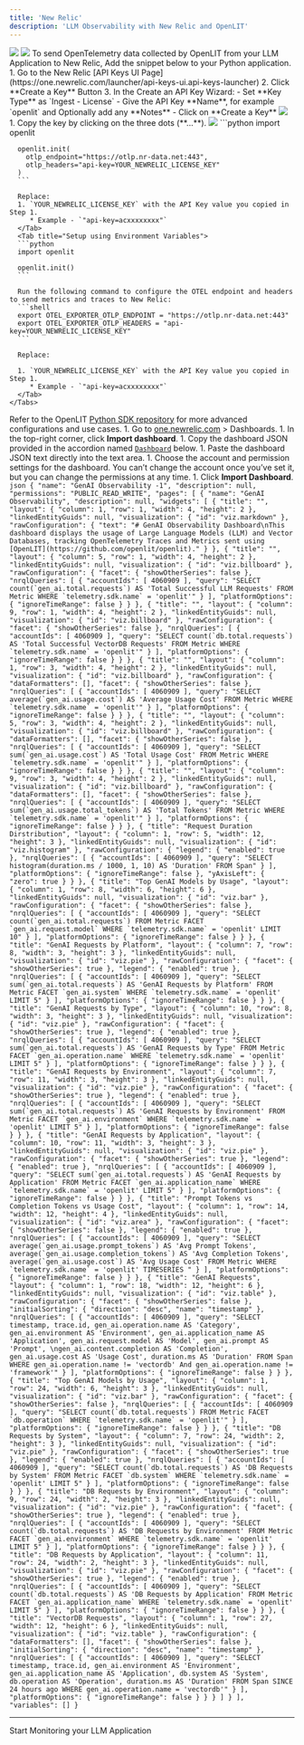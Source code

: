 ```yaml
---
title: 'New Relic'
description: 'LLM Observability with New Relic and OpenLIT'
---
```


<Frame>
  <img src="/images/new-relic-dashboard-1.png" />
  <img src="/images/new-relic-dashboard-2.png" />
</Frame>
To send OpenTelemetry data collected by OpenLIT from your LLM Application to New Relic, Add the snippet below to your Python application.
<Steps>
  <Step title="Get your New Relic Crednetials">
    <Steps>
        1. Go to the New Relic [API Keys UI Page](https://one.newrelic.com/launcher/api-keys-ui.api-keys-launcher)
        2. Click **Create a Key** Button
        3. In the Create an API Key Wizard:
            - Set **Key Type** as `Ingest - License`
            - Give the API Key **Name**, for example `openlit` and Optionally add any **Notes**
            - Click on **Create a Key**
            <Frame>
            <img src="https://mintlify.s3-us-west-1.amazonaws.com/odigos/backends/images/newrelic2.png" />
            </Frame>
        1.  Copy the key by clicking on the three dots (**...**).
            <Frame>
            <img src="https://embrace.io/docs/assets/images/new_relic_api_keys-4f6f5da451f0ade8f68c4dda395c3742.png" />
            </Frame>
    </Steps>
  </Step>
  <Step title="Add the following two lines to your application code:">
    <Tabs>
      <Tab title="Setup using function arguments">
      ```python
      import openlit

      openlit.init(
        otlp_endpoint="https://otlp.nr-data.net:443", 
        otlp_headers="api-key=YOUR_NEWRELIC_LICENSE_KEY"
      )
      ```

      Replace:
      1. `YOUR_NEWRELIC_LICENSE_KEY` with the API Key value you copied in Step 1. 
         * Example - `"api-key=acxxxxxxxx"`
      </Tab>
      <Tab title="Setup using Environment Variables">
      ```python
      import openlit

      openlit.init()
      ```

      Run the following command to configure the OTEL endpoint and headers to send metrics and traces to New Relic:
      ```shell
      export OTEL_EXPORTER_OTLP_ENDPOINT = "https://otlp.nr-data.net:443"
      export OTEL_EXPORTER_OTLP_HEADERS = "api-key=YOUR_NEWRELIC_LICENSE_KEY"
      ```

      Replace:

      1. `YOUR_NEWRELIC_LICENSE_KEY` with the API Key value you copied in Step 1. 
         * Example - `"api-key=acxxxxxxxx"`
      </Tab>
    </Tabs>
  Refer to the OpenLIT [Python SDK repository](https://github.com/openlit/openlit/tree/main/sdk/python) for more advanced configurations and use cases.
  </Step>
  <Step title="Import the pre-built Dashboard">
    1. Go to [one.newrelic.com](https://one.newrelic.com/) > Dashboards.
    1. In the top-right corner, click **Import dashboard**.
    1. Copy the dashboard JSON provided in the accordion named [`Dashboard`](#dashboard) below.
    1. Paste the dashboard JSON text directly into the text area.
    1. Choose the account and permission settings for the dashboard. You can’t change the account once you’ve set it, but you can change the permissions at any time.
    1. Click **Import Dashboard**.
  <Accordion title="Dashboard">
      ```json
      {
        "name": "GenAI Observability -1",
        "description": null,
        "permissions": "PUBLIC_READ_WRITE",
        "pages": [
            {
            "name": "GenAI Observability",
            "description": null,
            "widgets": [
                {
                "title": "",
                "layout": {
                    "column": 1,
                    "row": 1,
                    "width": 4,
                    "height": 2
                },
                "linkedEntityGuids": null,
                "visualization": {
                    "id": "viz.markdown"
                },
                "rawConfiguration": {
                    "text": "# GenAI Observability Dashboard\nThis dashboard displays the usage of Large Language Models (LLM) and Vector Databases, tracking OpenTelemetry Traces and Metrics sent using [OpenLIT](https://github.com/openlit/openlit)."
                }
                },
                {
                "title": "",
                "layout": {
                    "column": 5,
                    "row": 1,
                    "width": 4,
                    "height": 2
                },
                "linkedEntityGuids": null,
                "visualization": {
                    "id": "viz.billboard"
                },
                "rawConfiguration": {
                    "facet": {
                    "showOtherSeries": false
                    },
                    "nrqlQueries": [
                    {
                        "accountIds": [
                        4060909
                        ],
                        "query": "SELECT count(`gen_ai.total.requests`) AS 'Total Successful LLM Requests' FROM Metric WHERE `telemetry.sdk.name` = 'openlit'"
                    }
                    ],
                    "platformOptions": {
                    "ignoreTimeRange": false
                    }
                }
                },
                {
                "title": "",
                "layout": {
                    "column": 9,
                    "row": 1,
                    "width": 4,
                    "height": 2
                },
                "linkedEntityGuids": null,
                "visualization": {
                    "id": "viz.billboard"
                },
                "rawConfiguration": {
                    "facet": {
                    "showOtherSeries": false
                    },
                    "nrqlQueries": [
                    {
                        "accountIds": [
                        4060909
                        ],
                        "query": "SELECT count(`db.total.requests`) AS 'Total Successful VectorDB Requests' FROM Metric WHERE `telemetry.sdk.name` = 'openlit'"
                    }
                    ],
                    "platformOptions": {
                    "ignoreTimeRange": false
                    }
                }
                },
                {
                "title": "",
                "layout": {
                    "column": 1,
                    "row": 3,
                    "width": 4,
                    "height": 2
                },
                "linkedEntityGuids": null,
                "visualization": {
                    "id": "viz.billboard"
                },
                "rawConfiguration": {
                    "dataFormatters": [],
                    "facet": {
                    "showOtherSeries": false
                    },
                    "nrqlQueries": [
                    {
                        "accountIds": [
                        4060909
                        ],
                        "query": "SELECT average(`gen_ai.usage.cost`) AS 'Average Usage Cost' FROM Metric WHERE `telemetry.sdk.name` = 'openlit'"
                    }
                    ],
                    "platformOptions": {
                    "ignoreTimeRange": false
                    }
                }
                },
                {
                "title": "",
                "layout": {
                    "column": 5,
                    "row": 3,
                    "width": 4,
                    "height": 2
                },
                "linkedEntityGuids": null,
                "visualization": {
                    "id": "viz.billboard"
                },
                "rawConfiguration": {
                    "dataFormatters": [],
                    "facet": {
                    "showOtherSeries": false
                    },
                    "nrqlQueries": [
                    {
                        "accountIds": [
                        4060909
                        ],
                        "query": "SELECT sum(`gen_ai.usage.cost`) AS 'Total Usage Cost' FROM Metric WHERE `telemetry.sdk.name` = 'openlit'"
                    }
                    ],
                    "platformOptions": {
                    "ignoreTimeRange": false
                    }
                }
                },
                {
                "title": "",
                "layout": {
                    "column": 9,
                    "row": 3,
                    "width": 4,
                    "height": 2
                },
                "linkedEntityGuids": null,
                "visualization": {
                    "id": "viz.billboard"
                },
                "rawConfiguration": {
                    "dataFormatters": [],
                    "facet": {
                    "showOtherSeries": false
                    },
                    "nrqlQueries": [
                    {
                        "accountIds": [
                        4060909
                        ],
                        "query": "SELECT sum(`gen_ai.usage.total_tokens`) AS 'Total Tokens' FROM Metric WHERE `telemetry.sdk.name` = 'openlit'"
                    }
                    ],
                    "platformOptions": {
                    "ignoreTimeRange": false
                    }
                }
                },
                {
                "title": "Request Duration Dirstribution",
                "layout": {
                    "column": 1,
                    "row": 5,
                    "width": 12,
                    "height": 3
                },
                "linkedEntityGuids": null,
                "visualization": {
                    "id": "viz.histogram"
                },
                "rawConfiguration": {
                    "legend": {
                    "enabled": true
                    },
                    "nrqlQueries": [
                    {
                        "accountIds": [
                        4060909
                        ],
                        "query": "SELECT histogram(duration.ms / 1000, 1, 10) AS 'Duration' FROM Span"
                    }
                    ],
                    "platformOptions": {
                    "ignoreTimeRange": false
                    },
                    "yAxisLeft": {
                    "zero": true
                    }
                }
                },
                {
                "title": "Top GenAI Models by Usage",
                "layout": {
                    "column": 1,
                    "row": 8,
                    "width": 6,
                    "height": 6
                },
                "linkedEntityGuids": null,
                "visualization": {
                    "id": "viz.bar"
                },
                "rawConfiguration": {
                    "facet": {
                    "showOtherSeries": false
                    },
                    "nrqlQueries": [
                    {
                        "accountIds": [
                        4060909
                        ],
                        "query": "SELECT count(`gen_ai.total.requests`) FROM Metric FACET `gen_ai.request.model` WHERE `telemetry.sdk.name` = 'openlit' LIMIT 10"
                    }
                    ],
                    "platformOptions": {
                    "ignoreTimeRange": false
                    }
                }
                },
                {
                "title": "GenAI Requests by Platform",
                "layout": {
                    "column": 7,
                    "row": 8,
                    "width": 3,
                    "height": 3
                },
                "linkedEntityGuids": null,
                "visualization": {
                    "id": "viz.pie"
                },
                "rawConfiguration": {
                    "facet": {
                    "showOtherSeries": true
                    },
                    "legend": {
                    "enabled": true
                    },
                    "nrqlQueries": [
                    {
                        "accountIds": [
                        4060909
                        ],
                        "query": "SELECT sum(`gen_ai.total.requests`) AS 'GenAI Requests by Platform' FROM Metric FACET `gen_ai.system` WHERE `telemetry.sdk.name` = 'openlit' LIMIT 5"
                    }
                    ],
                    "platformOptions": {
                    "ignoreTimeRange": false
                    }
                }
                },
                {
                "title": "GenAI Requests by Type",
                "layout": {
                    "column": 10,
                    "row": 8,
                    "width": 3,
                    "height": 3
                },
                "linkedEntityGuids": null,
                "visualization": {
                    "id": "viz.pie"
                },
                "rawConfiguration": {
                    "facet": {
                    "showOtherSeries": true
                    },
                    "legend": {
                    "enabled": true
                    },
                    "nrqlQueries": [
                    {
                        "accountIds": [
                        4060909
                        ],
                        "query": "SELECT sum(`gen_ai.total.requests`) AS 'GenAI Requests by Type' FROM Metric FACET `gen_ai.operation.name` WHERE `telemetry.sdk.name` = 'openlit' LIMIT 5"
                    }
                    ],
                    "platformOptions": {
                    "ignoreTimeRange": false
                    }
                }
                },
                {
                "title": "GenAI Requests by Environment",
                "layout": {
                    "column": 7,
                    "row": 11,
                    "width": 3,
                    "height": 3
                },
                "linkedEntityGuids": null,
                "visualization": {
                    "id": "viz.pie"
                },
                "rawConfiguration": {
                    "facet": {
                    "showOtherSeries": true
                    },
                    "legend": {
                    "enabled": true
                    },
                    "nrqlQueries": [
                    {
                        "accountIds": [
                        4060909
                        ],
                        "query": "SELECT sum(`gen_ai.total.requests`) AS 'GenAI Requests by Environment' FROM Metric FACET `gen_ai.environment` WHERE `telemetry.sdk.name` = 'openlit' LIMIT 5"
                    }
                    ],
                    "platformOptions": {
                    "ignoreTimeRange": false
                    }
                }
                },
                {
                "title": "GenAI Requests by Application",
                "layout": {
                    "column": 10,
                    "row": 11,
                    "width": 3,
                    "height": 3
                },
                "linkedEntityGuids": null,
                "visualization": {
                    "id": "viz.pie"
                },
                "rawConfiguration": {
                    "facet": {
                    "showOtherSeries": true
                    },
                    "legend": {
                    "enabled": true
                    },
                    "nrqlQueries": [
                    {
                        "accountIds": [
                        4060909
                        ],
                        "query": "SELECT sum(`gen_ai.total.requests`) AS 'GenAI Requests by Application' FROM Metric FACET `gen_ai.application_name` WHERE `telemetry.sdk.name` = 'openlit' LIMIT 5"
                    }
                    ],
                    "platformOptions": {
                    "ignoreTimeRange": false
                    }
                }
                },
                {
                "title": "Prompt Tokens vs Completion Tokens vs Usage Cost",
                "layout": {
                    "column": 1,
                    "row": 14,
                    "width": 12,
                    "height": 4
                },
                "linkedEntityGuids": null,
                "visualization": {
                    "id": "viz.area"
                },
                "rawConfiguration": {
                    "facet": {
                    "showOtherSeries": false
                    },
                    "legend": {
                    "enabled": true
                    },
                    "nrqlQueries": [
                    {
                        "accountIds": [
                        4060909
                        ],
                        "query": "SELECT average(`gen_ai.usage.prompt_tokens`) AS 'Avg Prompt Tokens', average(`gen_ai.usage.completion_tokens`) AS 'Avg Completion Tokens', average(`gen_ai.usage.cost`) AS 'Avg Usage Cost' FROM Metric WHERE `telemetry.sdk.name` = 'openlit' TIMESERIES "
                    }
                    ],
                    "platformOptions": {
                    "ignoreTimeRange": false
                    }
                }
                },
                {
                "title": "GenAI Requests",
                "layout": {
                    "column": 1,
                    "row": 18,
                    "width": 12,
                    "height": 6
                },
                "linkedEntityGuids": null,
                "visualization": {
                    "id": "viz.table"
                },
                "rawConfiguration": {
                    "facet": {
                    "showOtherSeries": false
                    },
                    "initialSorting": {
                    "direction": "desc",
                    "name": "timestamp"
                    },
                    "nrqlQueries": [
                    {
                        "accountIds": [
                        4060909
                        ],
                        "query": "SELECT timestamp, trace.id, gen_ai.operation.name AS 'Category', gen_ai.environment AS 'Environment', gen_ai.application_name AS 'Application', gen_ai.request.model AS 'Model', gen_ai.prompt AS 'Prompt', \ngen_ai.content.completion AS 'Completion', gen_ai.usage.cost AS 'Usage Cost', duration.ms AS 'Duration' FROM Span WHERE gen_ai.operation.name != 'vectordb' And gen_ai.operation.name != 'framework'"
                    }
                    ],
                    "platformOptions": {
                    "ignoreTimeRange": false
                    }
                }
                },
                {
                "title": "Top GenAI Models by Usage",
                "layout": {
                    "column": 1,
                    "row": 24,
                    "width": 6,
                    "height": 3
                },
                "linkedEntityGuids": null,
                "visualization": {
                    "id": "viz.bar"
                },
                "rawConfiguration": {
                    "facet": {
                    "showOtherSeries": false
                    },
                    "nrqlQueries": [
                    {
                        "accountIds": [
                        4060909
                        ],
                        "query": "SELECT count(`db.total.requests`) FROM Metric FACET `db.operation` WHERE `telemetry.sdk.name` = 'openlit'"
                    }
                    ],
                    "platformOptions": {
                    "ignoreTimeRange": false
                    }
                }
                },
                {
                "title": "DB Requests by System",
                "layout": {
                    "column": 7,
                    "row": 24,
                    "width": 2,
                    "height": 3
                },
                "linkedEntityGuids": null,
                "visualization": {
                    "id": "viz.pie"
                },
                "rawConfiguration": {
                    "facet": {
                    "showOtherSeries": true
                    },
                    "legend": {
                    "enabled": true
                    },
                    "nrqlQueries": [
                    {
                        "accountIds": [
                        4060909
                        ],
                        "query": "SELECT count(`db.total.requests`) AS 'DB Requests by System' FROM Metric FACET `db.system` WHERE `telemetry.sdk.name` = 'openlit' LIMIT 5"
                    }
                    ],
                    "platformOptions": {
                    "ignoreTimeRange": false
                    }
                }
                },
                {
                "title": "DB Requests by Environment",
                "layout": {
                    "column": 9,
                    "row": 24,
                    "width": 2,
                    "height": 3
                },
                "linkedEntityGuids": null,
                "visualization": {
                    "id": "viz.pie"
                },
                "rawConfiguration": {
                    "facet": {
                    "showOtherSeries": true
                    },
                    "legend": {
                    "enabled": true
                    },
                    "nrqlQueries": [
                    {
                        "accountIds": [
                        4060909
                        ],
                        "query": "SELECT count(`db.total.requests`) AS 'DB Requests by Environment' FROM Metric FACET `gen_ai.environment` WHERE `telemetry.sdk.name` = 'openlit' LIMIT 5"
                    }
                    ],
                    "platformOptions": {
                    "ignoreTimeRange": false
                    }
                }
                },
                {
                "title": "DB Requests by Application",
                "layout": {
                    "column": 11,
                    "row": 24,
                    "width": 2,
                    "height": 3
                },
                "linkedEntityGuids": null,
                "visualization": {
                    "id": "viz.pie"
                },
                "rawConfiguration": {
                    "facet": {
                    "showOtherSeries": true
                    },
                    "legend": {
                    "enabled": true
                    },
                    "nrqlQueries": [
                    {
                        "accountIds": [
                        4060909
                        ],
                        "query": "SELECT count(`db.total.requests`) AS 'DB Requests by Application' FROM Metric FACET `gen_ai.application_name` WHERE `telemetry.sdk.name` = 'openlit' LIMIT 5"
                    }
                    ],
                    "platformOptions": {
                    "ignoreTimeRange": false
                    }
                }
                },
                {
                "title": "VectorDB Requests",
                "layout": {
                    "column": 1,
                    "row": 27,
                    "width": 12,
                    "height": 6
                },
                "linkedEntityGuids": null,
                "visualization": {
                    "id": "viz.table"
                },
                "rawConfiguration": {
                    "dataFormatters": [],
                    "facet": {
                    "showOtherSeries": false
                    },
                    "initialSorting": {
                    "direction": "desc",
                    "name": "timestamp"
                    },
                    "nrqlQueries": [
                    {
                        "accountIds": [
                        4060909
                        ],
                        "query": "SELECT timestamp, trace.id, gen_ai.environment AS 'Environment', gen_ai.application_name AS 'Application', db.system AS 'System', db.operation AS 'Operation', duration.ms AS 'Duration' FROM Span SINCE 24 hours ago WHERE gen_ai.operation.name = 'vectordb'"
                    }
                    ],
                    "platformOptions": {
                    "ignoreTimeRange": false
                    }
                }
                }
            ]
            }
        ],
        "variables": []
        }
      ```
  </Accordion>

  </Step>
</Steps>


---

<CardGroup cols={2}>
<Card title="Integrations" href="/latest/integrations/introduction" icon='circle-nodes'>
Start Monitoring your LLM Application 
</Card>
</CardGroup>